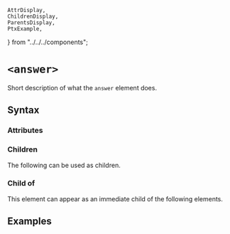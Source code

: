    AttrDisplay,
    ChildrenDisplay,
    ParentsDisplay,
    PtxExample,
} from "../../../components";

# `<answer>`

Short description of what the `answer` element does.

## Syntax

### Attributes

<AttrDisplay name="answer" />

### Children

The following can be used as children.

<ChildrenDisplay name="answer" />

### Child of

This element can appear as an immediate child of the following elements.

<ParentsDisplay name="answer" />

## Examples

    